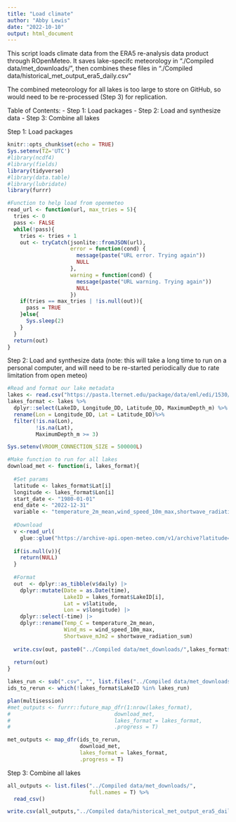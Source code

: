 ```yaml
---
title: "Load climate"
author: "Abby Lewis"
date: "2022-10-10"
output: html_document
---
```


This script loads climate data from the ERA5 re-analysis data product through ROpenMeteo. It saves lake-specifc meteorology in "./Compiled data/met_downloads/", then combines these files in "./Compiled data/historical_met_output_era5_daily.csv"

The combined meteorology for all lakes is too large to store on GitHub, so would need to be re-processed (Step 3) for replication. 

Table of Contents:
- Step 1: Load packages
- Step 2: Load and synthesize data
- Step 3: Combine all lakes

Step 1: Load packages

```r
knitr::opts_chunk$set(echo = TRUE)
Sys.setenv(TZ='UTC')
#library(ncdf4)
#library(fields)
library(tidyverse)
#library(data.table)
#library(lubridate)
library(furrr)

#Function to help load from openmeteo
read_url <- function(url, max_tries = 5){
  tries <- 0
  pass <- FALSE
  while(!pass){
    tries <- tries + 1
    out <- tryCatch(jsonlite::fromJSON(url),
                    error = function(cond) {
                      message(paste("URL error. Trying again"))
                      NULL
                    },
                    warning = function(cond) {
                      message(paste("URL warning. Trying again"))
                      NULL
                    })
    if(tries == max_tries | !is.null(out)){
      pass = TRUE
    }else{
      Sys.sleep(2)
    }
  }
  return(out)
}
```

Step 2: Load and synthesize data 
(note: this will take a long time to run on a personal computer, and will need to be re-started periodically due to rate limitation from open meteo)

```r
#Read and format our lake metadata
lakes <- read.csv("https://pasta.lternet.edu/package/data/eml/edi/1530/1/fadd3eaa25b5fdd1fc4efba70e660579") 
lakes_format <- lakes %>%
  dplyr::select(LakeID, Longitude_DD, Latitude_DD, MaximumDepth_m) %>%
  rename(Lon = Longitude_DD, Lat = Latitude_DD)%>%
  filter(!is.na(Lon),
         !is.na(Lat),
         MaximumDepth_m >= 3)

Sys.setenv(VROOM_CONNECTION_SIZE = 500000L)

#Make function to run for all lakes
download_met <- function(i, lakes_format){
  
  #Set params
  latitude <- lakes_format$Lat[i]
  longitude <- lakes_format$Lon[i]
  start_date <- "1980-01-01"
  end_date <- "2022-12-31"
  variable <- "temperature_2m_mean,wind_speed_10m_max,shortwave_radiation_sum"
  
  #Download
  v <-read_url(
    glue::glue("https://archive-api.open-meteo.com/v1/archive?latitude={latitude}&longitude={longitude}&start_date={start_date}&end_date={end_date}&daily={variable}&windspeed_unit=ms&timezone=auto&models=era5"))
  
  if(is.null(v)){
    return(NULL)
  }
  
  #Format
  out  <- dplyr::as_tibble(v$daily) |>
    dplyr::mutate(Date = as.Date(time),
                  LakeID = lakes_format$LakeID[i],
                  Lat = v$latitude,
                  Lon = v$longitude) |>
    dplyr::select(-time) |>
    dplyr::rename(Temp_C = temperature_2m_mean,
                  Wind_ms = wind_speed_10m_max,
                  Shortwave_mJm2 = shortwave_radiation_sum)
  
  write.csv(out, paste0("../Compiled data/met_downloads/",lakes_format$LakeID[i],".csv"), row.names = F)
  
  return(out)
}

lakes_run <- sub(".csv", "", list.files("../Compiled data/met_downloads/"))
ids_to_rerun <- which(!lakes_format$LakeID %in% lakes_run)

plan(multisession)
#met_outputs <- furrr::future_map_dfr(1:nrow(lakes_format), 
#                                 download_met, 
#                                 lakes_format = lakes_format, 
#                                 .progress = T)

met_outputs <- map_dfr(ids_to_rerun, 
                       download_met, 
                       lakes_format = lakes_format, 
                       .progress = T)
```

Step 3: Combine all lakes

```r
all_outputs <- list.files("../Compiled data/met_downloads/", 
                          full.names = T) %>%
  read_csv()

write.csv(all_outputs,"../Compiled data/historical_met_output_era5_daily.csv", row.names = F)
```
